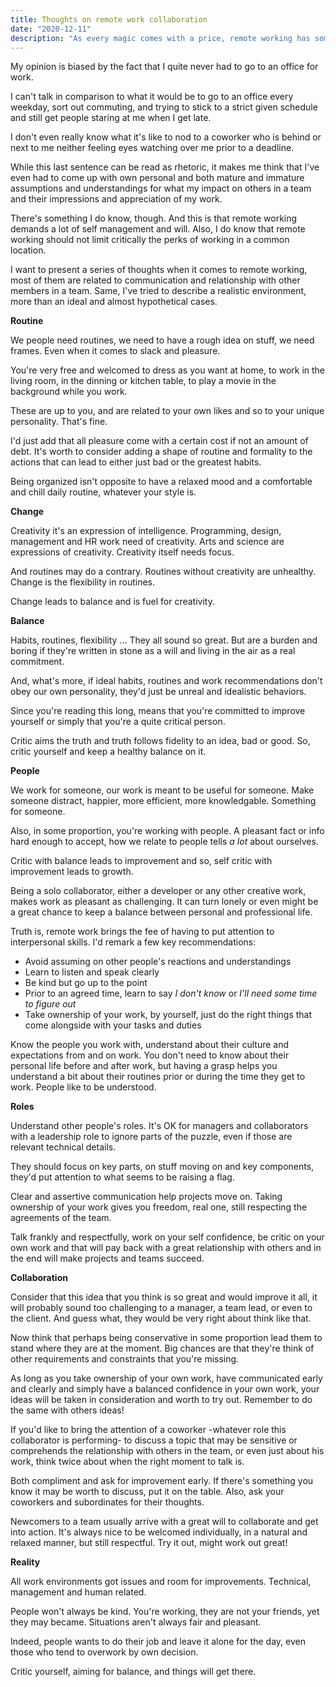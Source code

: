 ```yaml
---
title: Thoughts on remote work collaboration
date: "2020-12-11"
description: "As every magic comes with a price, remote working has some challenges related to communication skills, self management will, professional and personal life balance, and so learning & personal growth."
---
```


My opinion is biased by the fact that I quite never had to go to an office for work.

I can't talk in comparison to what it would be to go to an office every weekday, sort out commuting, and trying to stick to a strict given schedule and still get people staring at me when I get late.

I don't even really know what it's like to nod to a coworker who is behind or next to me neither feeling eyes watching over me prior to a deadline.

While this last sentence can be read as rhetoric, it makes me think that I've even had to come up with own personal and both mature and immature assumptions and understandings for what my impact on others in a team and their impressions and appreciation of my work.

There's something I do know, though. And this is that remote working demands a lot of self management and will. Also, I do know that remote working should not limit critically the perks of working in a common location.

I want to present a series of thoughts when it comes to remote working, most of them are related to communication and relationship with other members in a team. Same, I've tried to describe a realistic environment, more than an ideal and almost hypothetical cases.

**Routine**

We people need routines, we need to have a rough idea on stuff, we need frames. Even when it comes to slack and pleasure.

You're very free and welcomed to dress as you want at home, to work in the living room, in the dinning or kitchen table, to play a movie in the background while you work.

These are up to you, and are related to your own likes and so to your unique personality. That's fine.

I'd just add that all pleasure come with a certain cost if not an amount of debt. It's worth to consider adding a shape of routine and formality to the actions that can lead to either just bad or the greatest habits.

Being organized isn't opposite to have a relaxed mood and a comfortable and chill daily routine, whatever your style is.

**Change**

Creativity it's an expression of intelligence. Programming, design, management and HR work need of creativity. Arts and science are expressions of creativity. Creativity itself needs focus.

And routines may do a contrary. Routines without creativity are unhealthy. Change is the flexibility in routines.

Change leads to balance and is fuel for creativity.

**Balance**

Habits, routines, flexibility ... They all sound so great. But are a burden and boring if they're written in stone as a will and living in the air as a real commitment.

And, what's more, if ideal habits, routines and work recommendations don't obey our own personality, they'd just be unreal and idealistic behaviors.

Since you're reading this long, means that you're committed to improve yourself or simply that you're a quite critical person.

Critic aims the truth and truth follows fidelity to an idea, bad or good. So, critic yourself and keep a healthy balance on it.

**People**

We work for someone, our work is meant to be useful for someone. Make someone distract, happier, more efficient, more knowledgable. Something for someone.

Also, in some proportion, you're working with people. A pleasant fact or info hard enough to accept, how we relate to people tells *a lot* about ourselves.

Critic with balance leads to improvement and so, self critic with improvement leads to growth.

Being a solo collaborator, either a developer or any other creative work, makes work as pleasant as challenging. It can turn lonely or even might be a great chance to keep a balance between personal and professional life.

Truth is, remote work brings the fee of having to put attention to interpersonal skills. I'd remark a few key recommendations:

- Avoid assuming on other people's reactions and understandings
- Learn to listen and speak clearly
- Be kind but go up to the point
- Prior to an agreed time, learn to say *I don't know* or *I'll need some time to figure out*
- Take ownership of your work, by yourself, just do the right things that come alongside with your tasks and duties

Know the people you work with, understand about their culture and expectations from and on work. You don't need to know about their personal life before and after work, but having a grasp helps you understand a bit about their routines prior or during the time they get to work. People like to be understood.

**Roles**

Understand other people's roles. It's OK for managers and collaborators with a leadership role to ignore parts of the puzzle, even if those are relevant technical details.

They should focus on key parts, on stuff moving on and key components, they'd put attention to what seems to be raising a flag.

Clear and assertive communication help projects move on. Taking ownership of your work gives you freedom, real one, still respecting the agreements of the team.

Talk frankly and respectfully, work on your self confidence, be critic on your own work and that will pay back with a great relationship with others and in the end will make projects and teams succeed.

**Collaboration**

Consider that this idea that you think is so great and would improve it all, it will probably sound too challenging to a manager, a team lead, or even to the client. And guess what, they would be very right about think like that. 

Now think that perhaps being conservative in some proportion lead them to stand where they are at the moment. Big chances are that they're think of other requirements and constraints that you're missing.

As long as you take ownership of your own work, have communicated early and clearly and simply have a balanced confidence in your own work, your ideas will be taken in consideration and worth to try out. Remember to do the same with others ideas!

If you'd like to bring the attention of a coworker -whatever role this collaborator is performing- to discuss a topic that may be sensitive or comprehends the relationship with others in the team, or even just about his work, think twice about when the right moment to talk is.

Both compliment and ask for improvement early. If there's something you know it may be worth to discuss, put it on the table. Also, ask your coworkers and subordinates for their thoughts.

Newcomers to a team usually arrive with a great will to collaborate and get into action. It's always nice to be welcomed individually, in a natural and relaxed manner, but still respectful. Try it out, might work out great!

**Reality**

All work environments got issues and room for improvements. Technical, management and human related.

People won't always be kind. You're working, they are not your friends, yet they may became. Situations aren't always fair and pleasant.

Indeed, people wants to do their job and leave it alone for the day, even those who tend to overwork by own decision.

Critic yourself, aiming for balance, and things will get there.
